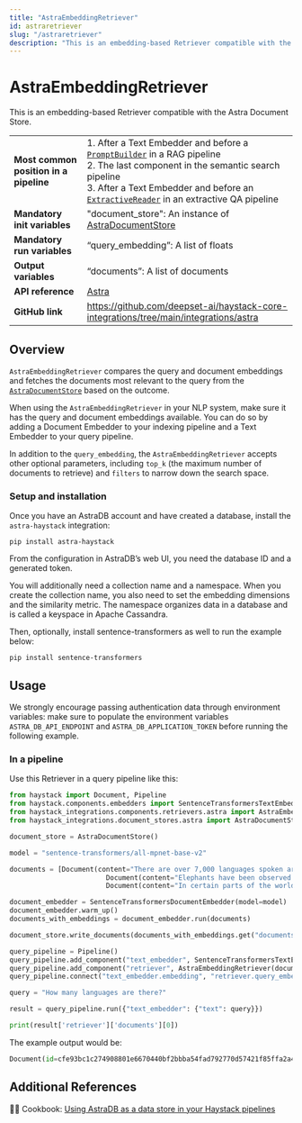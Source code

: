 ```yaml
---
title: "AstraEmbeddingRetriever"
id: astraretriever
slug: "/astraretriever"
description: "This is an embedding-based Retriever compatible with the Astra Document Store."
---
```


# AstraEmbeddingRetriever

This is an embedding-based Retriever compatible with the Astra Document Store.

|  |  |
| --- | --- |
| **Most common position in a pipeline** | 1. After a Text Embedder and before a [`PromptBuilder`](../builders/promptbuilder.mdx) in a RAG pipeline <br /> 2. The last component in the semantic search pipeline <br /> 3. After a Text Embedder and before an [`ExtractiveReader`](../readers/extractivereader.mdx) in an extractive QA pipeline |
| **Mandatory init variables**           | "document_store": An instance of [AstraDocumentStore](../../document-stores/astradocumentstore.mdx)                                                                                                                                                                                           |
| **Mandatory run variables**            | “query_embedding”: A list of floats                                                                                                                                                                                                                                       |
| **Output variables**                   | “documents”: A list of documents                                                                                                                                                                                                                                          |
| **API reference**                      | [Astra](/reference/integrations-astra)                                                                                                                                                                                                                                           |
| **GitHub link**                        | https://github.com/deepset-ai/haystack-core-integrations/tree/main/integrations/astra                                                                                                                                                                                   |

## Overview

`AstraEmbeddingRetriever` compares the query and document embeddings and fetches the documents most relevant to the query from the [`AstraDocumentStore`](../../document-stores/astradocumentstore.mdx) based on the outcome. 

When using the `AstraEmbeddingRetriever` in your NLP system, make sure it has the query and document embeddings available. You can do so by adding a Document Embedder to your indexing pipeline and a Text Embedder to your query pipeline.

In addition to the `query_embedding`, the `AstraEmbeddingRetriever` accepts other optional parameters, including `top_k` (the maximum number of documents to retrieve) and `filters` to narrow down the search space.

### Setup and installation

Once you have an AstraDB account and have created a database, install the `astra-haystack` integration:

```shell
pip install astra-haystack
```

From the configuration in AstraDB’s web UI, you need the database ID and a generated token.

You will additionally need a collection name and a namespace. When you create the collection name, you also need to set the embedding dimensions and the similarity metric. The namespace organizes data in a database and is called a keyspace in Apache Cassandra.

Then, optionally, install sentence-transformers as well to run the example below:

```shell
pip install sentence-transformers
```

## Usage

We strongly encourage passing authentication data through environment variables: make sure to populate the environment variables `ASTRA_DB_API_ENDPOINT` and  `ASTRA_DB_APPLICATION_TOKEN` before running the following example.

### In a pipeline

Use this Retriever in a query pipeline like this:

```python
from haystack import Document, Pipeline
from haystack.components.embedders import SentenceTransformersTextEmbedder, SentenceTransformersDocumentEmbedder
from haystack_integrations.components.retrievers.astra import AstraEmbeddingRetriever
from haystack_integrations.document_stores.astra import AstraDocumentStore

document_store = AstraDocumentStore()

model = "sentence-transformers/all-mpnet-base-v2"

documents = [Document(content="There are over 7,000 languages spoken around the world today."),
						Document(content="Elephants have been observed to behave in a way that indicates a high level of self-awareness, such as recognizing themselves in mirrors."),
						Document(content="In certain parts of the world, like the Maldives, Puerto Rico, and San Diego, you can witness the phenomenon of bioluminescent waves.")]

document_embedder = SentenceTransformersDocumentEmbedder(model=model)  
document_embedder.warm_up()
documents_with_embeddings = document_embedder.run(documents)

document_store.write_documents(documents_with_embeddings.get("documents"), policy=DuplicatePolicy.SKIP)

query_pipeline = Pipeline()
query_pipeline.add_component("text_embedder", SentenceTransformersTextEmbedder(model=model))
query_pipeline.add_component("retriever", AstraEmbeddingRetriever(document_store=document_store))
query_pipeline.connect("text_embedder.embedding", "retriever.query_embedding")

query = "How many languages are there?"

result = query_pipeline.run({"text_embedder": {"text": query}})

print(result['retriever']['documents'][0])
```

The example output would be:

```python
Document(id=cfe93bc1c274908801e6670440bf2bbba54fad792770d57421f85ffa2a4fcc94, content: 'There are over 7,000 languages spoken around the world today.', score: 0.8929937, embedding: vector of size 768)
```

## Additional References

:cook: Cookbook: [Using AstraDB as a data store in your Haystack pipelines](https://haystack.deepset.ai/cookbook/astradb_haystack_integration)